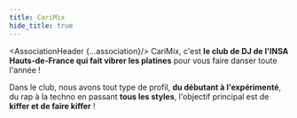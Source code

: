 ---
title: CariMix
hide_title: true
---


<AssociationHeader {...association}/>
CariMix, c'est **le club de DJ de l'INSA Hauts-de-France qui fait vibrer les platines** pour vous faire danser toute l'année !

Dans le club, nous avons tout type de profil, **du débutant à l'expérimenté**, du rap à la techno en passant **tous les styles**, l'objectif principal est de **kiffer et de faire kiffer** !
